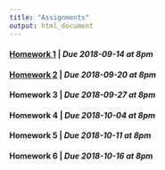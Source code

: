 ```yaml
---
title: "Assignments"
output: html_document
---
```


#### [Homework 1](hw1.html) | *Due 2018-09-14 at 8pm*
#### [Homework 2](hw2.html) | *Due 2018-09-20 at 8pm*
#### Homework 3 | *Due 2018-09-27 at 8pm*
#### Homework 4 | *Due 2018-10-04 at 8pm*
#### Homework 5 | *Due 2018-10-11 at 8pm*
#### Homework 6 | *Due 2018-10-16 at 8pm*